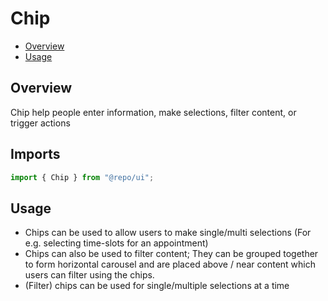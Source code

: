 

<Meta of={ChipStories} />

# Chip

- [Overview](#overview)
- [Usage](#usage)

## Overview

Chip help people enter information, make selections, filter content, or trigger actions

## Imports

```js
import { Chip } from "@repo/ui";
```

## Usage

- Chips can be used to allow users to make single/multi selections (For e.g. selecting time-slots for an appointment)
- Chips can also be used to filter content; They can be grouped together to form horizontal carousel and are placed above / near content which users can filter using the chips.
- (Filter) chips can be used for single/multiple selections at a time
